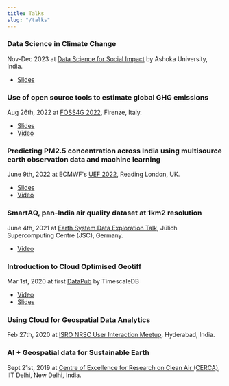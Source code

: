 ```yaml
---
title: Talks
slug: "/talks"
---
```


### Data Science in Climate Change

Nov-Dec 2023 at [Data Science for Social Impact](https://www.ashoka.edu.in/data-sciences-for-social-impact/) by Ashoka University, India.

- [Slides](https://github.com/saheelBreezo/ashoka-university) 


### Use of open source tools to estimate global GHG emissions

Aug 26th, 2022 at [FOSS4G 2022](https://talks.osgeo.org/foss4g-2022/talk/R8FHVA/), Firenze, Italy.

- [Slides](https://docs.google.com/presentation/d/1taIUPYxMLX_1c_va5lsDsSGmSv8B9aEB/edit?usp=sharing&ouid=111141214066447824033&rtpof=true&sd=true)
- [Video](https://youtu.be/CYBFjpvhDMc?si=3p9M2drY7NdR5hPl)


### Predicting PM2.5 concentration across India using multisource earth observation data and machine learning

June 9th, 2022 at ECMWF's [UEF 2022](https://events.ecmwf.int/event/296), Reading London, UK.

- [Slides](https://events.ecmwf.int/event/296/contributions/3240/attachments/1897/3410/UEF2022_Ahmed.pdf)
- [Video](https://vimeo.com/718750113/b9bce19da0)


### SmartAQ, pan-India air quality dataset at 1km2 resolution

June 4th, 2021 at [Earth System Data Exploration Talk](https://www.fz-juelich.de/en/ias/jsc/about-us/structure/research-groups/esde), Jülich Supercomputing Centre (JSC), Germany.

- [Video](https://youtu.be/8JjgsnGhxA4?si=JrB1KZtFXyyAU5Fs)

### Introduction to Cloud Optimised Geotiff

Mar 1st, 2020 at first [DataPub](https://www.youtube.com/watch?v=tFD3U9kOCag) by TimescaleDB

- [Video](https://youtu.be/62OD60PfBUE?si=ewXuQSfiS4QpNmme)
- [Slides](https://github.com/saheelBreezo/Cloud-Optimised-Geotiff/tree/master)

### Using Cloud for Geospatial Data Analytics

Feb 27th, 2020 at [ISRO NRSC User Interaction Meetup](https://www.nrsc.gov.in/), Hyderabad, India.

### AI + Geospatial data for Sustainable Earth

Sept 21st, 2019 at [Centre of Excellence for Research on Clean Air (CERCA)](https://cerca.iitd.ac.in/category/about-us), IIT Delhi, New Delhi, India.